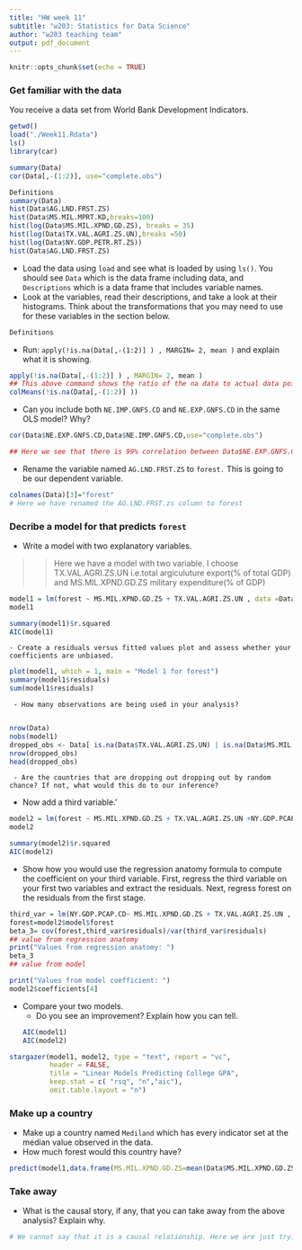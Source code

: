 ```yaml
---
title: "HW week 11"
subtitle: "w203: Statistics for Data Science"
author: "w203 teaching team"
output: pdf_document
---
```


```r
knitr::opts_chunk$set(echo = TRUE)
```

### Get familiar with the data
You receive a data set from World Bank Development Indicators. 

```r
getwd()
load("./Week11.Rdata")
ls()
library(car)
```

```r
summary(Data)
cor(Data[,-(1:2)], use="complete.obs")
```


```r



Definitions
summary(Data)
hist(Data$AG.LND.FRST.ZS)
hist(Data$MS.MIL.MPRT.KD,breaks=100)
hist(log(Data$MS.MIL.XPND.GD.ZS), breaks = 35)
hist(log(Data$TX.VAL.AGRI.ZS.UN),breaks =50)
hist(log(Data$NY.GDP.PETR.RT.ZS))
hist(Data$AG.LND.FRST.ZS)
```
  - Load the data using `load` and see what is loaded by using `ls()`. You should see `Data` which is the data frame including data, and `Descriptions` which is a data frame that includes variable names. 
  - Look at the variables, read their descriptions, and take a look at their histograms. Think about the transformations that you may need to use for these variables in the section below. 
```r
Definitions
```
  
  - Run: `apply(!is.na(Data[,-(1:2)] ) , MARGIN= 2, mean )` and explain what it is showing.

```r
apply(!is.na(Data[,-(1:2)] ) , MARGIN= 2, mean )
## This above command shows the ratio of the na data to actual data points. This indicates the level of confidence we can have on the variable, since we will be omitting all the na values while running our regression. We can arrive at the same answer using column means
colMeans(!is.na(Data[,-(1:2)] ))
```
  - Can you include both `NE.IMP.GNFS.CD` and `NE.EXP.GNFS.CD` in the same OLS model? Why?
```r
cor(Data$NE.EXP.GNFS.CD,Data$NE.IMP.GNFS.CD,use="complete.obs")

## Here we see that there is 99% correlation between Data$NE.EXP.GNFS.CD,Data$NE.IMP.GNFS.CD. This mean it will not satisify our no Multicolinearity assumption

```
  - Rename the variable named `AG.LND.FRST.ZS` to `forest.` This is going to be our dependent variable.
```r
colnames(Data)[3]="forest"
# Here we have renamed the AG.LND.FRST.zs column to forest
```

### Decribe a model for that predicts `forest`

  - Write a model with two explanatory variables. 

>> Here we have a model with two variable. I choose TX.VAL.AGRI.ZS.UN i.e.total argiculuture export(% of total GDP) and MS.MIL.XPND.GD.ZS military expenditure(% of GDP) 
```r
model1 = lm(forest ~ MS.MIL.XPND.GD.ZS + TX.VAL.AGRI.ZS.UN , data =Data, na.action = na.omit)
model1

summary(model1)$r.squared
AIC(model1)
```
   
    - Create a residuals versus fitted values plot and assess whether your coefficients are unbiased.
    
```r
plot(model1, which = 1, main = "Model 1 for forest")
summary(model1$residuals)
sum(model1$residuals)
```
     - How many observations are being used in your analysis? 
     
```r
nrow(Data)
nobs(model1)
dropped_obs <- Data[ is.na(Data$TX.VAL.AGRI.ZS.UN) | is.na(Data$MS.MIL.XPRT.KD) | is.na(Data$forest),]
nrow(dropped_obs)
head(dropped_obs)

```
     - Are the countries that are dropping out dropping out by random chance? If not, what would this do to our inference? 
  - Now add a third variable.'
```r
model2 = lm(forest ~ MS.MIL.XPND.GD.ZS + TX.VAL.AGRI.ZS.UN +NY.GDP.PCAP.CD , data =Data, na.action = na.omit)
model2

summary(model2)$r.squared
AIC(model2)

```
  - Show how you would use the regression anatomy formula to compute the coefficient on your third variable.  First, regress the third variable on your first two variables and extract the residuals.  Next, regress forest on the residuals from the first stage.
  
```r
third_var = lm(NY.GDP.PCAP.CD~ MS.MIL.XPND.GD.ZS + TX.VAL.AGRI.ZS.UN , data= model2$model,na.action = na.omit )
forest=model2$model$forest
beta_3= cov(forest,third_var$residuals)/var(third_var$residuals)
## value from regression anatomy
print("Values from regression anatomy: ")
beta_3
## value from model

print("Values from model coefficient: ") 
model2$coefficients[4]
```
  - Compare your two models.
      - Do you see an improvement? Explain how you can tell.
```r
AIC(model1)
AIC(model2)
```

```r
stargazer(model1, model2, type = "text", report = "vc",
          header = FALSE,
          title = "Linear Models Predicting College GPA",
          keep.stat = c( "rsq", "n","aic"),
          omit.table.layout = "n")
```
### Make up a country

  - Make up a country named `Mediland` which has every indicator set at the median value observed in the data. 
  - How much forest would this country have?
    
```r
predict(model1,data.frame(MS.MIL.XPND.GD.ZS=mean(Data$MS.MIL.XPND.GD.ZS,na.rm = TRUE),TX.VAL.AGRI.ZS.UN =mean(Data$TX.VAL.AGRI.ZS.UN,na.rm = TRUE )))

```
### Take away

  - What is the causal story, if any, that you can take away from the above analysis? Explain why.

```r
# We cannot say that it is a causal relationship. Here we are just trying to fit a line that best fits the model. There might be are other variables such a rainfall, weather conditions that are important for forest developments but are not included in this model. These are captured as error .i.e u . Also in the model see some negative fitted values. These is impossible values for forest area thus we indicating that the error in the model is high. 

```